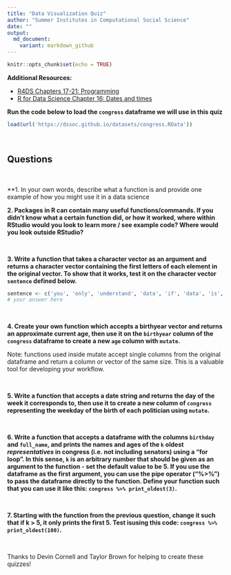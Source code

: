 ```yaml
---
title: "Data Visualization Quiz"
author: "Summer Institutes in Computational Social Science"
date: ""
output:
  md_document:
    variant: markdown_github
---
```


```r
knitr::opts_chunk$set(echo = TRUE)
```

**Additional Resources:** 

* [R4DS Chapters 17-21: Programming](https://r4ds.had.co.nz/program-intro.html)
* [R for Data Science Chapter 16: Dates and times](https://r4ds.had.co.nz/dates-and-times.html)


**Run the code below to load the `congress` dataframe we will use in this quiz** 

```r
load(url('https://dssoc.github.io/datasets/congress.RData'))
```
<br/>

## Questions
<br>


**1. In your own words, describe what a function is and provide one example of how you might use it in a data science 
<br/>


**2. Packages in R can contain many useful functions/commands. If you didn't know what a certain function did, or how it worked, where within RStudio would you look to learn more / see example code? Where would you look outside RStudio?**

<br/>


**3. Write a function that takes a character vector as an argument and returns a character vector containing the first letters of each element in the original vector. To show that it works, test it on the character vector `sentence` defined below.**
```r
sentence <- c('you', 'only', 'understand', 'data', 'if', 'data', 'is', 'tidy')
# your answer here
```
<br/>


**4. Create your own function which accepts a birthyear vector and returns an approximate current age, then use it on the `birthyear` column of the `congress` dataframe to create a new `age` column with `mutate`.**

Note: functions used inside mutate accept single columns from the original dataframe and return a column or vector of the same size. This is a valuable tool for developing your workflow.

<br/>


**5. Write a function that accepts a date string and returns the day of the week it corresponds to, then use it to create a new column of `congress` representing the weekday of the birth of each politician using `mutate`.**

<br/>


**6. Write a function that accepts a dataframe with the columns `birthday` and `full_name`, and prints the names and ages of the `k` oldest *representatives* in congress (i.e. not including senators) using a "for loop". In this sense, `k` is an arbitrary number that should be given as an argument to the function - set the default value to be 5. If you use the dataframe as the first argument, you can use the pipe operator ("%>%") to pass the dataframe directly to the function. Define your function such that you can use it like this: `congress %>% print_oldest(3)`.**

<br/>


**7. Starting with the function from the previous question, change it such that if k > 5, it only prints the first 5. Test isusing this code: `congress %>% print_oldest(100)`.**

<br/>

Thanks to Devin Cornell and Taylor Brown for helping to create these quizzes!


